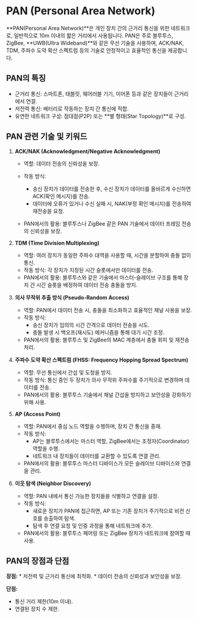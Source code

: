 # PAN (Personal Area Network)
**PAN(Personal Area Network)**은 개인 장치 간의 근거리 통신을 위한 네트워크로, 일반적으로 10m 이내의 짧은 거리에서 사용됩니다. PAN은 주로 블루투스, ZigBee, **UWB(Ultra Wideband)**와 같은 무선 기술을 사용하며, ACK/NAK, TDM, 주파수 도약 확산 스펙트럼 등의 기술로 안정적이고 효율적인 통신을 제공합니다.

## PAN의 특징
* 근거리 통신: 스마트폰, 태블릿, 웨어러블 기기, 이어폰 등과 같은 장치들이 근거리에서 연결.
* 저전력 통신: 배터리로 작동하는 장치 간 통신에 적합.
* 유연한 네트워크 구성: 점대점(P2P) 또는 **별 형태(Star Topology)**로 구성.

## PAN 관련 기술 및 키워드
1. **ACK/NAK (Acknowledgment/Negative Acknowledgment)**
    * 역할: 데이터 전송의 신뢰성을 보장.
    * 작동 방식:
        * 송신 장치가 데이터를 전송한 후, 수신 장치가 데이터를 올바르게 수신하면 ACK(확인 메시지)를 전송.
        * 데이터에 오류가 있거나 수신 실패 시, NAK(부정 확인 메시지)를 전송하여 재전송을 요청.

    * PAN에서의 활용: 블루투스나 ZigBee 같은 PAN 기술에서 데이터 프레임 전송의 신뢰성을 보장.

2. **TDM (Time Division Multiplexing)**
    * 역할: 여러 장치가 동일한 주파수 대역을 사용할 때, 시간을 분할하여 충돌 없이 통신.
    * 작동 방식: 각 장치가 지정된 시간 슬롯에서만 데이터를 전송.
    * PAN에서의 활용: 블루투스와 같은 기술에서 마스터-슬레이브 구조를 통해 장치 간 시간 슬롯을 배정하여 데이터 전송 충돌을 방지.
3. **의사 무작위 추출 방식 (Pseudo-Random Access)**
    * 역할: PAN에서 데이터 전송 시, 충돌을 최소화하고 효율적인 채널 사용을 보장.
    * 작동 방식:
        * 송신 장치가 임의의 시간 간격으로 데이터 전송을 시도.
        * 충돌 발생 시 백오프(재시도) 메커니즘을 통해 대기 시간 조정.
    * PAN에서의 활용: 블루투스 및 ZigBee의 MAC 계층에서 충돌 회피 및 재전송 처리.
4. **주파수 도약 확산 스펙트럼 (FHSS: Frequency Hopping Spread Spectrum)**
    * 역할: 무선 통신에서 간섭 및 도청을 방지.
    * 작동 방식: 통신 중인 두 장치가 의사 무작위 주파수를 주기적으로 변경하며 데이터를 전송.
    * PAN에서의 활용: 블루투스 기술에서 채널 간섭을 방지하고 보안성을 강화하기 위해 사용.
5. **AP (Access Point)**
    * 역할: PAN에서 중심 노드 역할을 수행하며, 장치 간 통신을 중재.
    * 작동 방식:
        * AP는 블루투스에서는 마스터 역할, ZigBee에서는 조정자(Coordinator) 역할을 수행.
        * 네트워크 내 장치들이 데이터를 교환할 수 있도록 연결 관리.
    * PAN에서의 활용: 블루투스 마스터 디바이스가 모든 슬레이브 디바이스와 연결을 관리.
6. **이웃 탐색 (Neighbor Discovery)**
    * 역할: PAN 내에서 통신 가능한 장치들을 식별하고 연결을 설정.
    * 작동 방식:
        * 새로운 장치가 PAN에 접근하면, AP 또는 기존 장치가 주기적으로 비컨 신호를 송출하여 탐색.
        * 탐색 후 연결 요청 및 인증 과정을 통해 네트워크에 추가.
    * PAN에서의 활용: 블루투스 페어링 또는 ZigBee 장치가 네트워크에 참여할 때 사용.
## PAN의 장점과 단점
**장점:**
    * 저전력 및 근거리 통신에 최적화.
    * 데이터 전송의 신뢰성과 보안성을 보장.

**단점:**
* 통신 거리 제한(10m 이내).
* 연결된 장치 수 제한.